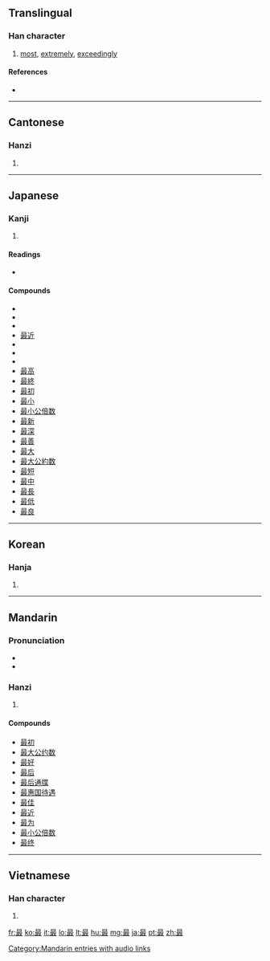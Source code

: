 ==Translingual==

===Han character===
{{Han char|rn=73|rad=曰|as=08|sn=12|four=6014<sub>7</sub>|canj=日尸十水 (ASJE)|ids=⿱[[日]][[取]]}}

# [[most]], [[extremely]], [[exceedingly]]

====References====
* {{Han ref|kx=0503.050|dkj=14301|dj=0877.040|hdz=21516.080|uh=6700|ud=26368|bh=B3CC|bd=46028}}

----

==Cantonese==

===Hanzi===
{{yue-hanzi|jyut=|y=jeui3}}

# {{defn|Cantonese|sort=曰08}}

----

==Japanese==

===Kanji===
{{ja-kanji|grade=4|rs=曰08}}

# {{defn|Japanese}}

====Readings====
* {{ja-readings|on=[[さい]] (sai)|kun=[[もっと]] (motto), [[つま]] (tsuma)}}

====Compounds====
* {{term|最愛||[[dearest]]|tr=さいあい, saiai|sc=Jpan|lang=ja}}
* {{term|最悪||[[worst]]|tr=さいあく, saiaku|sc=Jpan|lang=ja}}
* {{term|最強||[[strongest]]|tr=さいきょう, saikyō|sc=Jpan|lang=ja}}
* [[最近]]
* {{term|最古||[[oldest]]|tr=さいこ, saiko|sc=Jpan|lang=ja}}
* {{term|最後||[[last]]|tr=さいご, saigo|sc=Jpan|lang=ja}}
* {{term|最期||[[last moment]]|tr=さいご, saigo|sc=Jpan|lang=ja}}
* [[最高]]
* [[最終]]
* [[最初]]
* [[最小]]
* [[最小公倍数]]
* [[最新]]
* [[最深]]
* [[最善]]
* [[最大]]
* [[最大公約数]]
* [[最短]]
* [[最中]]
* [[最長]]
* [[最低]]
* [[最良]]

----

==Korean==

===Hanja===
{{ko-hanja|hangeul=최|eumhun=|rv=choe|mr=ch'oe|y=choy}}

# {{defn|Korean|sort=曰08}}

----

==Mandarin==

===Pronunciation===
* {{IPA|[tsuei˥˩]|lang=cmn}}
* {{audio|zh-zuì.ogg|audio}}

===Hanzi===
{{cmn-hanzi|pin=[[zuì]] ([[zui4]])|wg=tsui<sup>4</sup>}}

# {{defn|Mandarin|sort=曰08}}

====Compounds====
* [[最初]]
* [[最大公约数]]
* [[最好]]
* [[最后]]
* [[最后通牒]]
* [[最惠国待遇]]
* [[最佳]]
* [[最近]]
* [[最为]]
* [[最小公倍数]]
* [[最终]]

[[Category:Mandarin entries with audio links]]

----

==Vietnamese==

===Han character===
{{vi-hantu|[[tối]], [[tíu]], [[tụi]], [[tếu]]|rs=曰08}}

# {{defn|Vietnamese|sort=曰08}}

[[fr:最]]
[[ko:最]]
[[it:最]]
[[lo:最]]
[[lt:最]]
[[hu:最]]
[[mg:最]]
[[ja:最]]
[[pt:最]]
[[zh:最]]